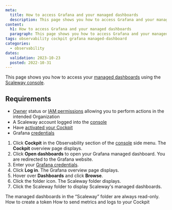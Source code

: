 ```yaml
---
meta:
  title: How to access Grafana and your managed dashboards
  description: This page shows you how to access Grafana and your managed dashboards
content:
  h1: How to access Grafana and your managed dashboards
  paragraph: This page shows you how to access Grafana and your managed dashboards
tags: observability cockpit grafana managed-dashboard
categories:
  - observability
dates:
  validation: 2023-10-23
  posted: 2022-10-31
---
```


This page shows you how to access your [managed dashboards](/observability/cockpit/concepts/#managed-dashboards) using the [Scaleway console](https://console.scaleway.com/).

## Requirements

- [Owner](/identity-and-access-management/iam/concepts/#owner) status or [IAM permissions](/identity-and-access-management/iam/concepts/#permission) allowing you to perform actions in the intended Organization
- A Scaleway account logged into the [console](https://console.scaleway.com)
- Have [activated your Cockpit](/observability/cockpit/how-to/activate-cockpit/)
- Grafana [credentials](/observability/cockpit/how-to/retrieve-grafana-credentials/)


1. Click **Cockpit** in the Observability section of the [console](https://console.scaleway.com/) side menu. The **Cockpit** overview page displays.
2. Click **Open dashboards** to open your Grafana managed dashboard. You are redirected to the Grafana website.
3. Enter your [Grafana credentials](/observability/cockpit/how-to/retrieve-grafana-credentials/).
4. Click **Log in**. The Grafana overview page displays.
5. Hover over **Dashboards** and click **Browse**.
    <Lightbox src="scaleway_grafana_browse.webp" alt="" />
6. Click the folder icon. The Scaleway folder displays.
7. Click the Scaleway folder to display Scaleway's managed dashboards.

<Message type="important">
 The managed dashboards in the “Scaleway” folder are always read-only.
</Message>


<Navigation title="See also">
  <PreviousButton to="/observability/cockpit/how-to/create-token/">How to create a token</PreviousButton>
  <NextButton to="/observability/cockpit/how-to/send-metrics-logs-to-cockpit/">How to send metrics and logs to your Cockpit</NextButton>
</Navigation>